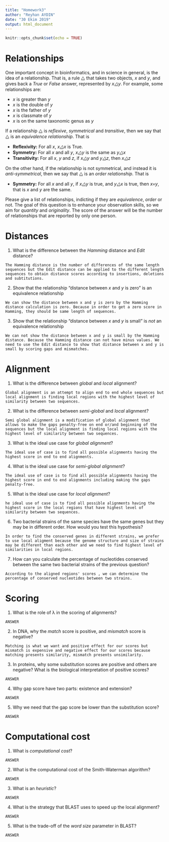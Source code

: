---
title: "Homework3"
author: "Reyhan AYDIN"
date: "30 Ekim 2019"
output: html_document
---

```{r setup, include=FALSE}
knitr::opts_chunk$set(echo = TRUE)
```

# Relationships

One important concept in bioinformatics, and in science in general, is the idea of a relationship. That is, a rule ⧋ that takes two objects, _x_ and _y_, and gives back a _True_ or _False_ answer, represented by _x⧋y_. For example, some relationships are:

*   _x_ is greater than _y_
*   _x_ is the double of _y_
*   _x_ is the father of _y_
*   _x_ is classmate of _y_
*   _x_ is on the same taxonomic genus as _y_

If a relationship ⧋ is _reflexive_, _symmetrical_ and _transitive_, then we say that ⧋ is an _equivalence relationship_. That is

*   **Reflexivity:** For all _x_, _x⧋x_ is True.
*   **Symmetry:** For all _x_ and all _y_, _x⧋y_ is the same as _y⧋x_
*   **Transitivity:** For all _x_, _y_ and _z_, if _x⧋y_ and _y⧋z_, then _x⧋z_

On the other hand, if the relationship is not symmetrical, and instead it is _anti-symmetrical_, then we say that ⧋ is an _order relationship_. That is

*   **Symmetry:** For all _x_ and all _y_, if _x⧋y_ is true, and _y⧋x_ is true, then _x=y_, that is _x_ and _y_ are the same.

Please give a list of relationships, indicting if they are _equivalence_, _order_ or not. The goal of this question is to enhance your observation skills, so we aim for _quantity_ and _originality_. The score of the answer will be the number of relationships that are reported by only one person.


# Distances

1.  What is the difference between the _Hamming_ distance and _Edit_ distance?
```
The Hamming distance is the number of differences of the same length sequences but the Edit distance can be applied to the different length sequences to obtain distance scores according to insertions, deletions and subtitutions.
```

2.  Show that the relationship “distance between _x_ and _y_ is zero” is an equivalence relationship
```
We can show the distance between x and y is zero by the Hamming distance calculation is zero. Because in order to get a zero score in Hamming, they should be same length of sequences. 
```
3.  Show that the relationship “distance between _x_ and _y_ is small” is _not_ an equivalence relationship
```
We can not show the distance between x and y is small by the Hamming distance. Because the Hamming distance can not have minus values. We need to use the Edit distance to show that distance between x and y is small by scoring gaps and mismatches.
```

# Alignment

1.  What is the difference between _global_ and _local_ alignment?
```
Global alignment is an attempt to align end to end whole sequences but local alignment is finding local regions with the highest level of similarity between two sequences.
```
2.  What is the difference between _semi-global_ and _local_ alignment?
```
Semi global alignment is a modification of global alignment that allows to make the gaps penalty-free on end or/and beginning of the sequences but the local alignment is finding local regions with the highest level of similarity between two sequences.
```
3.  What is the ideal use case for _global alignment_?
```
The ideal use of case is to find all possible alignments having the highest score in end to end alignments.
```
4.  What is the ideal use case for _semi-global alignment_?
```
The ideal use of case is to find all possible alignments having the highest score in end to end alignments including making the gaps penalty-free.
```
5.  What is the ideal use case for _local alignment_?
```
he ideal use of case is to find all possible alignments having the highest score in the local regions that have highest level of similarity between two sequences.
```
6.  Two bacterial strains of the same species have the same genes but they may be in different order. How would you test this hypothesis?
```
In order to find the conserved genes in different strains, we prefer to use local aligment because the genome structure and size of strains may be different than each other and we need to find highest level of similarities in local regions.
```
7.  How can you calculate the percentage of nucleotides conserved between the same two bacterial strains of the previous question?
```
According to the aligned regions' scores , we can determine the percentage of conserved nucleotides between two strains. 
```

# Scoring

1.  What is the role of λ in the scoring of alignments?
```
ANSWER
```
2.  In DNA, why the _match_ score is positive, and _mismatch_ score is negative?
```
Matching is what we want and positive effect for our scores but mismatch is expensive and negative effect for our scores because matching presents similarity, mismatch presents unsimilarity.
```
3.  In proteins, why some substitution scores are positive and others are negative? What is the biological interpretation of positive scores?
```
ANSWER
```
4.  Why gap score have two parts: existence and extension?
```
ANSWER
```
5.  Why we need that the gap score be lower than the substitution score?
```
ANSWER
```

# Computational cost

1.  What is _computational cost_?
```
ANSWER
```
2.  What is the computational cost of the Smith-Waterman algorithm?
```
ANSWER
```
3.  What is an _heuristic_?
```
ANSWER
```
4.  What is the strategy that BLAST uses to speed up the local alignment?
```
ANSWER
```
5.  What is the trade-off of the _word size_ parameter in BLAST?
```
ANSWER
```
